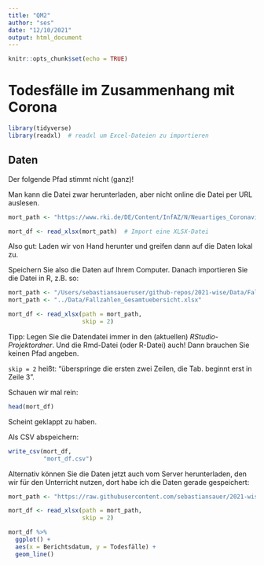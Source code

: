 ```yaml
---
title: "QM2"
author: "ses"
date: "12/10/2021"
output: html_document
---
```


```r
knitr::opts_chunk$set(echo = TRUE)
```



# Todesfälle im Zusammenhang mit Corona

```r
library(tidyverse)
library(readxl)  # readxl um Excel-Dateien zu importieren
```



## Daten

Der folgende Pfad stimmt nicht (ganz)!

Man kann die Datei zwar herunterladen, aber nicht online die Datei per URL auslesen.

```r
mort_path <- "https://www.rki.de/DE/Content/InfAZ/N/Neuartiges_Coronavirus/Daten/Fallzahlen_Gesamtuebersicht.xlsx?__blob=publicationFile"

mort_df <- read_xlsx(mort_path)  # Import eine XLSX-Datei
```


Also gut: Laden wir von Hand herunter und greifen dann auf die Daten lokal zu.

Speichern Sie also die Daten auf Ihrem Computer.
Danach importieren Sie die Datei in R, z.B. so:


```r
mort_path <- "/Users/sebastiansaueruser/github-repos/2021-wise/Data/Fallzahlen_Gesamtuebersicht.xlsx"
mort_path <- "../Data/Fallzahlen_Gesamtuebersicht.xlsx"

mort_df <- read_xlsx(path = mort_path,
                     skip = 2)  
```


Tipp: Legen Sie die Datendatei immer in den (aktuellen) *RStudio-Projektordner*.
Und die Rmd-Datei (oder R-Datei) auch!
Dann brauchen Sie keinen Pfad angeben.


`skip = 2` heißt: "überspringe die ersten zwei Zeilen, die Tab. beginnt erst in Zeile 3".

Schauen wir mal rein:

```r
head(mort_df)
```

Scheint geklappt zu haben.

Als CSV abspeichern:

```r
write_csv(mort_df,
          "mort_df.csv")
```


Alternativ können Sie die Daten jetzt auch vom Server herunterladen, den wir für den Unterricht nutzen, dort habe ich die Daten gerade gespeichert:

```r
mort_path <- "https://raw.githubusercontent.com/sebastiansauer/2021-wise/main/Data/Fallzahlen_Gesamtuebersicht.xlsx"

mort_df <- read_xlsx(path = mort_path,
                     skip = 2)  
```


```r
mort_df %>% 
  ggplot() +
  aes(x = Berichtsdatum, y = Todesfälle) +
  geom_line()
```




